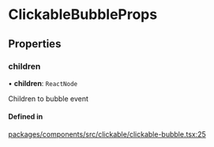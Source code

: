 # ClickableBubbleProps

## Properties

### children

• **children**: `ReactNode`

Children to bubble event

#### Defined in

[packages/components/src/clickable/clickable-bubble.tsx:25](https://github.com/vtex/shoreline/blob/74b3e0b4f/packages/components/src/clickable/clickable-bubble.tsx#L25)
